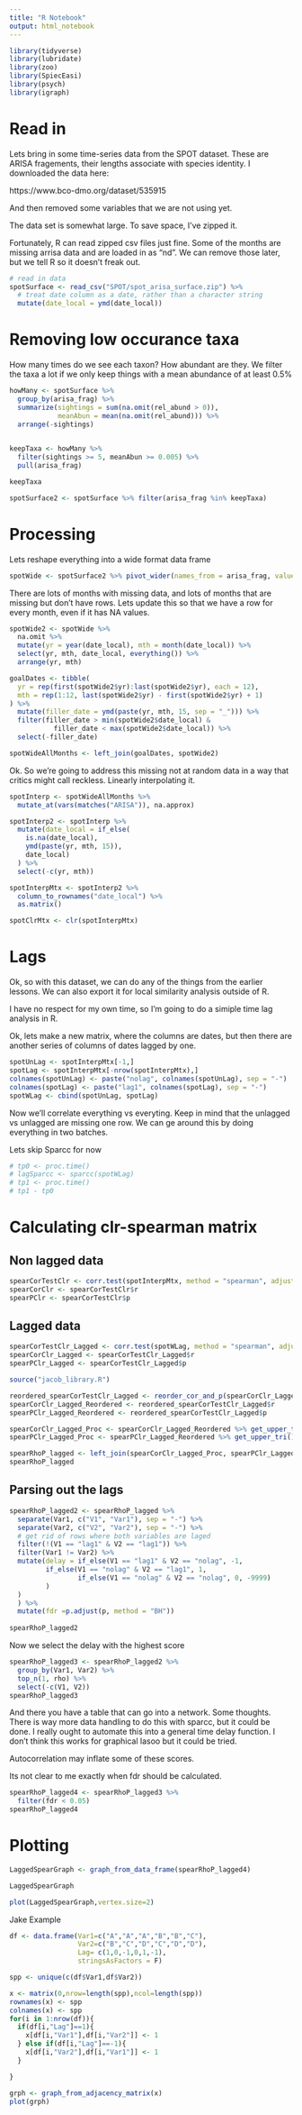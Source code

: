 ```yaml
---
title: "R Notebook"
output: html_notebook
---
```


```r
library(tidyverse)
library(lubridate)
library(zoo)
library(SpiecEasi)
library(psych)
library(igraph)
```
# Read in

Lets bring in some time-series data from the SPOT dataset. These are ARISA fragements, their lengths associate with species identity. I downloaded the data here:

https://www.bco-dmo.org/dataset/535915

And then removed some variables that we are not using yet. 

The data set is somewhat large. To save space, I've zipped it.

Fortunately, R can read zipped csv files just fine.
Some of the months are missing arrisa data and are loaded in as "nd". We can remove those later, but we tell R so it doesn't freak out.

```r
# read in data
spotSurface <- read_csv("SPOT/spot_arisa_surface.zip") %>%
  # treat date column as a date, rather than a character string
  mutate(date_local = ymd(date_local))
```

# Removing low occurance taxa

How many times do we see each taxon?
How abundant are they. 
We filter the taxa a lot if we only keep things with a mean abundance of at least 0.5%
```r
howMany <- spotSurface %>%
  group_by(arisa_frag) %>%
  summarize(sightings = sum(na.omit(rel_abund > 0)),
            meanAbun = mean(na.omit(rel_abund))) %>%
  arrange(-sightings)
 

keepTaxa <- howMany %>% 
  filter(sightings >= 5, meanAbun >= 0.005) %>%
  pull(arisa_frag)

keepTaxa
```

```r
spotSurface2 <- spotSurface %>% filter(arisa_frag %in% keepTaxa)
```


# Processing

Lets reshape everything into a wide format data frame

```r
spotWide <- spotSurface2 %>% pivot_wider(names_from = arisa_frag, values_from = rel_abund)
```

There are lots of months with missing data, and lots of months that are missing but don't have rows. Lets update this so that we have a row for every month, even if it has NA values.

```r
spotWide2 <- spotWide %>%
  na.omit %>%
  mutate(yr = year(date_local), mth = month(date_local)) %>%
  select(yr, mth, date_local, everything()) %>%
  arrange(yr, mth) 
```

```r

goalDates <- tibble(
  yr = rep(first(spotWide2$yr):last(spotWide2$yr), each = 12),
  mth = rep(1:12, last(spotWide2$yr) - first(spotWide2$yr) + 1)
) %>%
  mutate(filler_date = ymd(paste(yr, mth, 15, sep = "_"))) %>%
  filter(filler_date > min(spotWide2$date_local) &
           filler_date < max(spotWide2$date_local)) %>%
  select(-filler_date)
```

```r
spotWideAllMonths <- left_join(goalDates, spotWide2)
```

Ok. So we're going to address this missing not at random data in a way that critics might call reckless. Linearly  interpolating it.
```r
spotInterp <- spotWideAllMonths %>%
  mutate_at(vars(matches("ARISA")), na.approx)
```

```r
spotInterp2 <- spotInterp %>%
  mutate(date_local = if_else(
    is.na(date_local),
    ymd(paste(yr, mth, 15)),
    date_local)
  ) %>%
  select(-c(yr, mth))
```

```r
spotInterpMtx <- spotInterp2 %>%
  column_to_rownames("date_local") %>%
  as.matrix()

spotClrMtx <- clr(spotInterpMtx)
```


# Lags
Ok, so with this dataset, we can do any of the things from the earlier lessons.
We can also export it for local similarity analysis outside of R.

I have no respect for my own time, so I'm going to do a simiple time lag analysis in R.

Ok, lets make a new matrix, where the columns are dates, but then there are another series of columns of dates lagged by one.

```r

spotUnLag <- spotInterpMtx[-1,]
spotLag <- spotInterpMtx[-nrow(spotInterpMtx),]
colnames(spotUnLag) <- paste("nolag", colnames(spotUnLag), sep = "-")
colnames(spotLag) <- paste("lag1", colnames(spotLag), sep = "-")
spotWLag <- cbind(spotUnLag, spotLag)
```

Now we'll correlate everything vs everyting. Keep in mind that the unlagged vs unlagged are missing one row. We can ge around this by doing everything in two batches.

Lets skip Sparcc for now
```r
# tp0 <- proc.time()
# lagSparcc <- sparcc(spotWLag)
# tp1 <- proc.time()
# tp1 - tp0
```

# Calculating clr-spearman matrix

## Non lagged data

```r
spearCorTestClr <- corr.test(spotInterpMtx, method = "spearman", adjust = "none")
spearCorClr <- spearCorTestClr$r
spearPClr <- spearCorTestClr$p
```


## Lagged data

```r
spearCorTestClr_Lagged <- corr.test(spotWLag, method = "spearman", adjust = "none")
spearCorClr_Lagged <- spearCorTestClr_Lagged$r
spearPClr_Lagged <- spearCorTestClr_Lagged$p
```

```r
source("jacob_library.R")
```

```r
reordered_spearCorTestClr_Lagged <- reorder_cor_and_p(spearCorClr_Lagged, spearPClr_Lagged)
spearCorClr_Lagged_Reordered <- reordered_spearCorTestClr_Lagged$r
spearPClr_Lagged_Reordered <- reordered_spearCorTestClr_Lagged$p
```

```r
spearCorClr_Lagged_Proc <- spearCorClr_Lagged_Reordered %>% get_upper_tri() %>% reshape2::melt() %>% na.omit() %>% rename(rho = value)
spearPClr_Lagged_Proc <- spearPClr_Lagged_Reordered %>% get_upper_tri() %>% reshape2::melt() %>% na.omit() %>% rename(p = value)
```

```r
spearRhoP_lagged <- left_join(spearCorClr_Lagged_Proc, spearPClr_Lagged_Proc, by = c("Var1", "Var2"))
spearRhoP_lagged
```

## Parsing out the lags

```r
spearRhoP_lagged2 <- spearRhoP_lagged %>% 
  separate(Var1, c("V1", "Var1"), sep = "-") %>%
  separate(Var2, c("V2", "Var2"), sep = "-") %>%
  # get rid of rows where both variables are laged
  filter(!(V1 == "lag1" & V2 == "lag1")) %>%
  filter(Var1 != Var2) %>%
  mutate(delay = if_else(V1 == "lag1" & V2 == "nolag", -1,
         if_else(V1 == "nolag" & V2 == "lag1", 1,
                 if_else(V1 == "nolag" & V2 == "nolag", 0, -9999)
         )
  )
  ) %>%
  mutate(fdr =p.adjust(p, method = "BH"))
  
spearRhoP_lagged2 
```
Now we select the delay with the highest score

```r
spearRhoP_lagged3 <- spearRhoP_lagged2 %>%
  group_by(Var1, Var2) %>% 
  top_n(1, rho) %>%
  select(-c(V1, V2))
spearRhoP_lagged3
```

And there you have a table that can go into a network.
Some thoughts. There is way more data handling to do this with sparcc, but it could be done.
I really ought to automate this into a general time delay function.
I don't think this works for graphical lasoo but it could be tried.

Autocorrelation may inflate some of these scores.

Its not clear to me exactly when fdr should be calculated.

```r
spearRhoP_lagged4 <- spearRhoP_lagged3 %>%
  filter(fdr < 0.05)
spearRhoP_lagged4
```


# Plotting
```r
LaggedSpearGraph <- graph_from_data_frame(spearRhoP_lagged4)
```

```r
LaggedSpearGraph
```



```r
plot(LaggedSpearGraph,vertex.size=2)
```
Jake Example
```r
df <- data.frame(Var1=c("A","A","A","B","B","C"),
                 Var2=c("B","C","D","C","D","D"),
                 Lag= c(1,0,-1,0,1,-1),
                 stringsAsFactors = F)

spp <- unique(c(df$Var1,df$Var2))

x <- matrix(0,nrow=length(spp),ncol=length(spp))
rownames(x) <- spp
colnames(x) <- spp
for(i in 1:nrow(df)){
  if(df[i,"Lag"]==1){
    x[df[i,"Var1"],df[i,"Var2"]] <- 1
  } else if(df[i,"Lag"]==-1){
    x[df[i,"Var2"],df[i,"Var1"]] <- 1
  }

}

grph <- graph_from_adjacency_matrix(x)
plot(grph)
```

